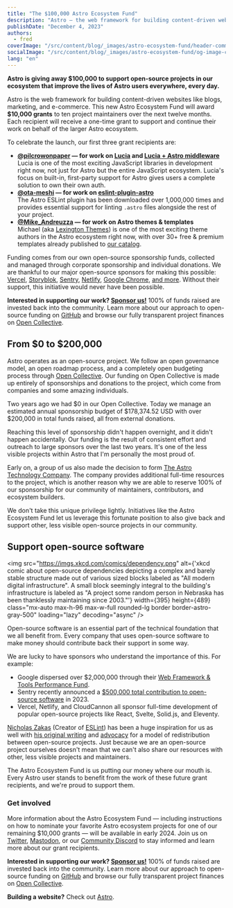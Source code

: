 ```yaml
---
title: "The $100,000 Astro Ecosystem Fund"
description: "Astro — the web framework for building content-driven websites like blogs, marketing, and e-commerce — is giving away $100,000 to support other open-source projects in our ecosystem that improve the lives of Astro users everywhere, every day."
publishDate: "December 4, 2023"
authors:
  - fred
coverImage: "/src/content/blog/_images/astro-ecosystem-fund/header-community-post.webp"
socialImage: "/src/content/blog/_images/astro-ecosystem-fund/og-image-community-post.webp"
lang: "en"
---
```


**Astro is giving away $100,000 to support open-source projects in our ecosystem that improve the lives of Astro users everywhere, every day.**

Astro is the web framework for building content-driven websites like blogs, marketing, and e-commerce.  This new Astro Ecosystem Fund will award **$10,000 grants** to ten project maintainers over the next twelve months. Each recipient will receive a one-time grant to support and continue their work on behalf of the larger Astro ecosystem. 

To celebrate the launch, our first three grant recipients are:

- **[@pilcrowonpaper](https://twitter.com/pilcrowonpaper) — for work on [Lucia](https://lucia-auth.com/) and [Lucia + Astro middleware](https://lucia-auth.com/getting-started/astro/)**  
Lucia is one of the most exciting JavaScript libraries in development right now, not just for Astro but the entire JavaScript ecosystem. Lucia's focus on built-in, first-party support for Astro gives users a complete solution to own their own auth.
- **[@ota-meshi](https://github.com/ota-meshi) — for work on [eslint-plugin-astro](https://github.com/ota-meshi/eslint-plugin-astro)**  
The Astro ESLint plugin has been downloaded over 1,000,000 times and provides essential support for linting `.astro` files alongside the rest of your project.
- **[@Mike_Andreuzza](https://twitter.com/Mike_Andreuzza) — for work on Astro themes & templates**  
Michael (aka [Lexington Themes](https://lexingtonthemes.com/)) is one of the most exciting theme authors in the Astro ecosystem right now, with over 30+ free & premium templates already published to [our catalog](https://astro.build/themes/).

Funding comes from our own open-source sponsorship funds, collected and managed through corporate sponsorship and individual donations. We are thankful to our major open-source sponsors for making this possible: [Vercel](https://vercel.com/), [Storyblok](https://www.storyblok.com/), [Sentry](https://sentry.io/), [Netlify](https://www.netlify.com/), [Google Chrome](https://developer.chrome.com/), [and more](https://github.com/withastro/astro#sponsors). Without their support, this initiative would never have been possible.

**Interested in supporting our work? [Sponsor us!](https://www.notion.so/Partner-with-Astro-b05cfd5dcf4248dcbea4a2d81554efed?pvs=21)** 100% of funds raised are invested back into the community. Learn more about our approach to open-source funding on [GitHub](https://github.com/withastro/.github/blob/main/FUNDING.md) and browse our fully transparent project finances on [Open Collective](https://opencollective.com/astrodotbuild).

## From $0 to $200,000

Astro operates as an open-source project. We follow an open governance model, an open roadmap process, and a completely open budgeting process through [Open Collective](https://opencollective.com/astrodotbuild). Our funding on Open Collective is made up entirely of sponsorships and donations to the project, which come from companies and some amazing individuals.

Two years ago we had $0 in our Open Collective. Today we manage an estimated annual sponsorship budget of $178,374.52 USD with over $200,000 in total funds raised, all from external donations.

Reaching this level of sponsorship didn't happen overnight, and it didn't happen accidentally. Our funding is the result of consistent effort and outreach to large sponsors over the last two years. It's one of the less visible projects within Astro that I'm personally the most proud of.

Early on, a group of us also made the decision to form [The Astro Technology Company](https://astro.build/blog/the-astro-technology-company/). The company provides additional full-time resources to the project, which is another reason why we are able to reserve 100% of our sponsorship for our community of maintainers, contributors, and ecosystem builders.

We don't take this unique privilege lightly. Initiatives like the Astro Ecosystem Fund let us leverage this fortunate position to also give back and support other, less visible open-source projects in our community.

## Support open-source software


<img
	src="https://imgs.xkcd.com/comics/dependency.png"
	alt={'xkcd comic about open-source dependencies depicting a complex and barely stable structure made out of various sized blocks labeled as "All modern digital infrastructure". A small block seemingly integral to the building\'s infrastructure is labeled as "A project some random person in Nebraska has been thanklessly maintaining since 2003."'}
	width={395}
	height={489}
	class="mx-auto max-h-96 max-w-full rounded-lg border border-astro-gray-500"
	loading="lazy"
	decoding="async"
/>

Open-source software is an essential part of the technical foundation that we all benefit from. Every company that uses open-source software to make money should contribute back their support in some way.

We are lucky to have sponsors who understand the importance of this. For example:
- Google dispersed over $2,000,000 through their [Web Framework & Tools Performance Fund](https://opencollective.com/chrome). 
- Sentry recently announced a [$500,000 total contribution to open-source software](https://blog.sentry.io/we-just-gave-500-000-dollars-to-open-source-maintainers/?original_referrer=https%3A%2F%2Fsentry.io%2F) in 2023. 
- Vercel, Netlify, and CloudCannon all sponsor full-time development of popular open-source projects like React, Svelte, Solid.js, and Eleventy. 

[Nicholas Zakas](https://twitter.com/slicknet) (Creator of [ESLint](https://eslint.org/)) has been a huge inspiration for us as well with [his original writing](https://humanwhocodes.com/blog/2022/06/sponsoring-dependencies-open-source-sustainability/) and [advocacy](https://eslint.org/blog/2022/02/paying-contributors-sponsoring-projects/) for a model of redistribution between open-source projects. Just because we are an open-source project ourselves doesn't mean that we can't also share our resources with other, less visible projects and maintainers. 

The Astro Ecosystem Fund is us putting our money where our mouth is. Every Astro user stands to benefit from the work of these future grant recipients, and we're proud to support them.

### Get involved

More information about the Astro Ecosystem Fund — including instructions on how to nominate your favorite Astro ecosystem projects for one of our remaining $10,000 grants  — will be available in early 2024. Join us on [Twitter](https://twitter.com/astrodotbuild), [Mastodon](https://m.webtoo.ls/@astro), or our [Community Discord](https://astro.build/chat) to stay informed and learn more about our grant recipients.

**Interested in supporting our work? [Sponsor us!](https://www.notion.so/Partner-with-Astro-b05cfd5dcf4248dcbea4a2d81554efed?pvs=21)** 100% of funds raised are invested back into the community. Learn more about our approach to open-source funding on [GitHub](https://github.com/withastro/.github/blob/main/FUNDING.md) and browse our fully transparent project finances on [Open Collective](https://opencollective.com/astrodotbuild).

**Building a website?** Check out [Astro](https://astro.build/).
